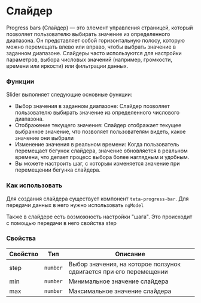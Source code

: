 
<Meta of={ProgressBarStories} />

# Слайдер

Progress bars (Слайдер) — это элемент управления страницей, который позволяет пользователю выбирать значение из определенного диапазона. Он представляет собой горизонтальную полосу, которую можно перемещать влево или вправо, чтобы выбрать значение в заданном диапазоне. Слайдеры часто используются для настройки параметров, выбора числовых значений (например, громкости, времени или яркости) или фильтрации данных.

### Функции

Slider выполняет следующие основные функции:

- Выбор значения в заданном диапазоне: Слайдер позволяет пользователю выбирать значение из определенного числового диапазона.
- Отображение текущего значения: Слайдер отображает текущее выбранное значение, что позволяет пользователям видеть, какое значение они выбрали
- Изменение значения в реальном времени: Когда пользователь перемещает бегунок слайдера, значение обновляется в реальном времени, что делает процесс выбора более наглядным и удобным.
- Вы можете настроить шаг, с которым изменяется значение при перемещении бегунка слайдера.

### Как использовать

Для создания слайдера существует компонент `teta-progress-bar`. Для передачи данных в него нужно использовать `ngModel`

Также в слайдере есть возможность настройки "шага". Это происходит с помощью передачи в него свойства step

### Свойства

| Свойство | Тип      | Описание                                                           |
| -------- | -------- | ------------------------------------------------------------------ |
| step     | `number` | Выбор значения, на которое ползунок сдвигается при его перемещении |
| min      | `number` | Минимальное значение слайдера                                      |
| max      | `number` | Максимальное значение слайдера                                     |
